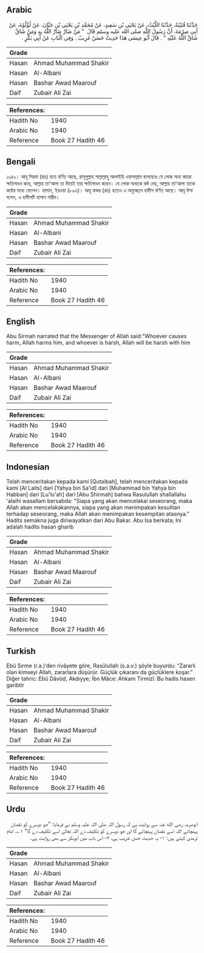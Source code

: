 ## Arabic


<div dir="rtl" lang="ar" style={{fontSize:'larger',backgroundColor:'#f8f9fa',padding:20}}>
حَدَّثَنَا قُتَيْبَةُ، حَدَّثَنَا اللَّيْثُ، عَنْ يَحْيَى بْنِ سَعِيدٍ، عَنْ مُحَمَّدِ بْنِ يَحْيَى بْنِ حَبَّانَ، عَنْ لُؤْلُؤَةَ، عَنْ أَبِي صِرْمَةَ، أَنَّ رَسُولَ اللَّهِ صلى الله عليه وسلم قَالَ ‏ "‏ مَنْ ضَارَّ ضَارَّ اللَّهُ بِهِ وَمَنْ شَاقَّ شَاقَّ اللَّهُ عَلَيْهِ ‏"‏ ‏.‏ قَالَ أَبُو عِيسَى هَذَا حَدِيثٌ حَسَنٌ غَرِيبٌ ‏.‏ وَفِي الْبَابِ عَنْ أَبِي بَكْرٍ ‏.‏
</div>
<div style={{backgroundColor:'#f8f9fa',padding:20, marginBottom: 10}}><table> <thead> <tr> <th>Grade</th> <th></th> </tr> </thead> <tbody> <tr><td>Hasan</td><td>Ahmad Muhammad Shakir</td></tr><tr><td>Hasan</td><td>Al-Albani</td></tr><tr><td>Hasan</td><td>Bashar Awad Maarouf</td></tr><tr><td>Daif</td><td>Zubair Ali Zai</td></tr></tbody></table><table> <thead> <tr> <th>References:</th> <th></th> </tr> </thead> <tbody><tr><td>Hadith No</td><td>1940</td></tr><tr><td>Arabic No</td><td>1940</td></tr><tr><td>Reference</td><td>Book 27 Hadith 46</td></tr></tbody></table></div>

## Bengali


<div dir="ltr" lang="bn" style={{fontSize:'larger',backgroundColor:'#f8f9fa',padding:20}}>
১৯৪০। আবূ সিরমা (রাঃ) হতে বর্ণিত আছে, রাসূলুল্লাহ সাল্লাল্লাহু আলাইহি ওয়াসাল্লাম বলেছেনঃ যে লোক অন্য কারো ক্ষতিসাধন করে, আল্লাহ তা'আলা তা দিয়েই তার ক্ষতিসাধন করেন। যে লোক অন্যকে কষ্ট দেয়, আল্লাহ তা'আলা তাকে কষ্টের মধ্যে ফেলেন। হাসান, ইরওয়া (৮৯৬)। আবূ বাকর (রাঃ) হতেও এ অনুচ্ছেদে হাদীস বর্ণিত আছে। আবূ ঈসা বলেন, এ হাদীসটি হাসান গারীব।
</div>
<div style={{backgroundColor:'#f8f9fa',padding:20, marginBottom: 10}}><table> <thead> <tr> <th>Grade</th> <th></th> </tr> </thead> <tbody> <tr><td>Hasan</td><td>Ahmad Muhammad Shakir</td></tr><tr><td>Hasan</td><td>Al-Albani</td></tr><tr><td>Hasan</td><td>Bashar Awad Maarouf</td></tr><tr><td>Daif</td><td>Zubair Ali Zai</td></tr></tbody></table><table> <thead> <tr> <th>References:</th> <th></th> </tr> </thead> <tbody><tr><td>Hadith No</td><td>1940</td></tr><tr><td>Arabic No</td><td>1940</td></tr><tr><td>Reference</td><td>Book 27 Hadith 46</td></tr></tbody></table></div>

## English


<div dir="ltr" lang="en" style={{fontSize:'larger',backgroundColor:'#f8f9fa',padding:20}}>
Abu Sirmah narrated that the Messenger of Allah said:"Whoever causes harm, Allah harms him, and whoever is harsh, Allah will be harsh with him
</div>
<div style={{backgroundColor:'#f8f9fa',padding:20, marginBottom: 10}}><table> <thead> <tr> <th>Grade</th> <th></th> </tr> </thead> <tbody> <tr><td>Hasan</td><td>Ahmad Muhammad Shakir</td></tr><tr><td>Hasan</td><td>Al-Albani</td></tr><tr><td>Hasan</td><td>Bashar Awad Maarouf</td></tr><tr><td>Daif</td><td>Zubair Ali Zai</td></tr></tbody></table><table> <thead> <tr> <th>References:</th> <th></th> </tr> </thead> <tbody><tr><td>Hadith No</td><td>1940</td></tr><tr><td>Arabic No</td><td>1940</td></tr><tr><td>Reference</td><td>Book 27 Hadith 46</td></tr></tbody></table></div>

## Indonesian


<div dir="ltr" lang="id" style={{fontSize:'larger',backgroundColor:'#f8f9fa',padding:20}}>
Telah menceritakan kepada kami [Qutaibah], telah menceritakan kepada kami [Al Laits] dari [Yahya bin Sa'id] dari [Muhammad bin Yahya bin Habban] dari [Lu'lu'ah] dari [Abu Shirmah] bahwa Rasulullah shallallahu 'alaihi wasallam bersabda: "Siapa yang akan mencelakai seseorang, maka Allah akan mencelakakannya, siapa yang akan menimpakan kesulitan terhadap seseorang, maka Allah akan menimpakan kesempitan atasnya." Hadits semakna juga diriwayatkan dari Abu Bakar. Abu Isa berkata; Ini adalah hadits hasan gharib
</div>
<div style={{backgroundColor:'#f8f9fa',padding:20, marginBottom: 10}}><table> <thead> <tr> <th>Grade</th> <th></th> </tr> </thead> <tbody> <tr><td>Hasan</td><td>Ahmad Muhammad Shakir</td></tr><tr><td>Hasan</td><td>Al-Albani</td></tr><tr><td>Hasan</td><td>Bashar Awad Maarouf</td></tr><tr><td>Daif</td><td>Zubair Ali Zai</td></tr></tbody></table><table> <thead> <tr> <th>References:</th> <th></th> </tr> </thead> <tbody><tr><td>Hadith No</td><td>1940</td></tr><tr><td>Arabic No</td><td>1940</td></tr><tr><td>Reference</td><td>Book 27 Hadith 46</td></tr></tbody></table></div>

## Turkish


<div dir="ltr" lang="tr" style={{fontSize:'larger',backgroundColor:'#f8f9fa',padding:20}}>
Ebû Sırme (r.a.)’den rivâyete göre, Rasûlullah (s.a.v.) şöyle buyurdu: “Zararlı olan kimseyi Allah, zararlara düşürür. Güçlük çıkaranı da güçlüklere koşar.” Diğer tahric: Ebû Dâvûd, Akdıyye; İbn Mâce: Ahkam Tirmizî: Bu hadis hasen garibtir
</div>
<div style={{backgroundColor:'#f8f9fa',padding:20, marginBottom: 10}}><table> <thead> <tr> <th>Grade</th> <th></th> </tr> </thead> <tbody> <tr><td>Hasan</td><td>Ahmad Muhammad Shakir</td></tr><tr><td>Hasan</td><td>Al-Albani</td></tr><tr><td>Hasan</td><td>Bashar Awad Maarouf</td></tr><tr><td>Daif</td><td>Zubair Ali Zai</td></tr></tbody></table><table> <thead> <tr> <th>References:</th> <th></th> </tr> </thead> <tbody><tr><td>Hadith No</td><td>1940</td></tr><tr><td>Arabic No</td><td>1940</td></tr><tr><td>Reference</td><td>Book 27 Hadith 46</td></tr></tbody></table></div>

## Urdu


<div dir="rtl" lang="ur" style={{fontSize:'larger',backgroundColor:'#f8f9fa',padding:20}}>
ابوصرمہ رضی الله عنہ سے روایت ہے کہ رسول اللہ صلی اللہ علیہ وسلم نے فرمایا: ”جو دوسرے کو نقصان پہنچائے اللہ اسے نقصان پہنچائے گا اور جو دوسرے کو تکلیف دے اللہ تعالیٰ اسے تکلیف دے گا“ ۱؎۔ امام ترمذی کہتے ہیں: ۱- یہ حدیث حسن غریب ہے، ۲- اس باب میں ابوبکر سے بھی روایت ہے۔
</div>
<div style={{backgroundColor:'#f8f9fa',padding:20, marginBottom: 10}}><table> <thead> <tr> <th>Grade</th> <th></th> </tr> </thead> <tbody> <tr><td>Hasan</td><td>Ahmad Muhammad Shakir</td></tr><tr><td>Hasan</td><td>Al-Albani</td></tr><tr><td>Hasan</td><td>Bashar Awad Maarouf</td></tr><tr><td>Daif</td><td>Zubair Ali Zai</td></tr></tbody></table><table> <thead> <tr> <th>References:</th> <th></th> </tr> </thead> <tbody><tr><td>Hadith No</td><td>1940</td></tr><tr><td>Arabic No</td><td>1940</td></tr><tr><td>Reference</td><td>Book 27 Hadith 46</td></tr></tbody></table></div>